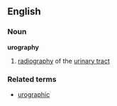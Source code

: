 ==English==
===Noun===
'''urography'''
# [[radiography]] of the [[urinary tract]]
===Related terms===
*[[urographic]]